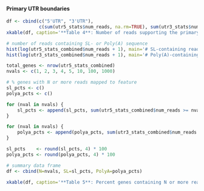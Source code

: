 #### Primary UTR boundaries

```r
df <- cbind(c("5'UTR", "3'UTR"), 
            c(sum(utr5_stats$num_reads, na.rm=TRUE), sum(utr3_stats$num_reads, na.rm=TRUE)))
xkable(df, caption='**Table 4**: Number of reads supporting the primary UTR boundaries')
```

```r
# number of reads containing SL- or Poly(A) sequence
hist(log(utr5_stats_combined$num_reads + 1), main='# SL-containing reads')
hist(log(utr3_stats_combined$num_reads + 1), main='# Poly(A)-containing reads')
```

```r
total_genes <- nrow(utr5_stats_combined)
nvals <- c(1, 2, 3, 4, 5, 10, 100, 1000) 

# % genes with N or more reads mapped to feature
sl_pcts <- c()
polya_pcts <- c()

for (nval in nvals) {
	sl_pcts <- append(sl_pcts, sum(utr5_stats_combined$num_reads >= nval) / total_genes)
}

for (nval in nvals) {
	polya_pcts <- append(polya_pcts, sum(utr3_stats_combined$num_reads >= nval) / total_genes)
}

sl_pcts    <- round(sl_pcts, 4) * 100
polya_pcts <- round(polya_pcts, 4) * 100

# summary data frame
df <- cbind(N=nvals, SL=sl_pcts, PolyA=polya_pcts)

xkable(df, caption='**Table 5**: Percent genes containing N or more reads mapping to the specified feature.')
```
